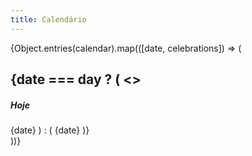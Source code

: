 ```yaml
---
title: Calendário
---
```







<div>
  {Object.entries(calendar).map(([date, celebrations]) => (
    <div
      class={`border rounded p-3 ${date === day ? "bg-red-500 text-white" : ""}`}
    >
      <h2 id={date} />
      {date === day ? (
        <>
          <h5>Hoje</h5>
          <caption>{date}</caption>
        </>
      ) : (
        <caption>{date}</caption>
      )}
      <LinkCard
        href={`/missal/dia#${date}`}
        title={
          celebrations.celebration[0]?.title ||
          celebrations.tempora[0]?.title ||
          celebrations.commemoration[0]?.title ||
          "Feria"
        }
        description={celebrations.commemoration[0]?.title}
      />
      <caption></caption>
    </div>
  ))}
</div>
